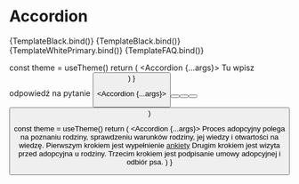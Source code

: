 

<Meta title="Components/Accordion" component={Accordion} />

# Accordion

<Canvas>
  <Story
    name="Overview"
    args={{
      color: "black",
      activeColor: "black",
      heading: "Fundacja",
      shadow: true,
    }}
  >
    {TemplateBlack.bind()}
  </Story>
</Canvas>

<Canvas>
  <Story
    name="Black with primary active"
    args={{
      heading: "Fundacja",
      color: "black",
      activeColor: "primary",
      shadow: true,
    }}
  >
    {TemplateBlack.bind()}
  </Story>
</Canvas>

<Canvas>
  <Story
    name="White with primary active"
    args={{
      heading: "Fundacja",
      color: "white",
      activeColor: "primary",
    }}
  >
    {TemplateWhitePrimary.bind()}
  </Story>
</Canvas>

<Canvas>
  <Story
    name="FAQ example"
    args={{
      heading: "Jak wygląda proces adopcyjny?",
      color: "black",
      activeColor: "black",
      shadow: true,
    }}
  >
    {TemplateFAQ.bind()}
  </Story>
</Canvas>

<ArgsTable />

  const theme = useTheme()
  return (
    <Accordion {...args}>
      <Typography color={theme.colors.grey[600]} variant="bodySmall">
        Tu wpisz odpowiedź na pytanie
      </Typography>
      <Button
        text="Button"
        variant="text"
        color="primary"
        size="small"
        iconEnd="arrowRight"
      />
    </Accordion>
  )
}

  <Accordion {...args}>
    <List gap={4}>
      <ListItem>
        <Button
          variant="text"
          color="white"
          size="small"
          text="O nas"
          href="#"
        />
      </ListItem>
      <ListItem>
        <Button
          variant="text"
          color="white"
          size="small"
          text="Aktualności"
          href="#"
        />
      </ListItem>
      <ListItem>
        <Button
          variant="text"
          color="white"
          size="small"
          text="Opinie"
          href="#"
        />
      </ListItem>
      <ListItem>
        <Button
          variant="text"
          color="white"
          size="small"
          text="Partnerzy"
          href="#"
        />
      </ListItem>
    </List>
  </Accordion>
)

  const theme = useTheme()
  return (
    <Accordion {...args}>
      <Typography color={theme.colors.grey[600]} variant="bodySmall">
        Proces adopcyjny polega na poznaniu rodziny, sprawdzeniu warunków
        rodziny, jej wiedzy i otwartości na wiedzę. Pierwszym krokiem jest
        wypełnienie <a href="google.com">ankiety</a> Drugim krokiem jest wizyta
        przed adopcyjna u rodziny. Trzecim krokiem jest podpisanie umowy
        adopcyjnej i odbiór psa.
      </Typography>
    </Accordion>
  )
}
